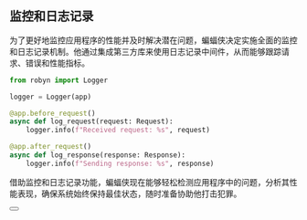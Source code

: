 ## 监控和日志记录

为了更好地监控应用程序的性能并及时解决潜在问题，蝙蝠侠决定实施全面的监控和日志记录机制。他通过集成第三方库来使用日志记录中间件，从而能够跟踪请求、错误和性能指标。

```python {{ title: '监控和日志记录' }}
from robyn import Logger

logger = Logger(app)

@app.before_request()
async def log_request(request: Request):
    logger.info(f"Received request: %s", request)

@app.after_request()
async def log_response(response: Response):
    logger.info(f"Sending response: %s", response)
```

借助监控和日志记录功能，蝙蝠侠现在能够轻松检测应用程序中的问题，分析其性能表现，确保系统始终保持最佳状态，随时准备协助他打击犯罪。

<div className="not-prose">
  <Button
    href="/documentation/zh/example_app/deployment"
    variant="text"
    arrow="right"
    children="部署"
  />
</div>

